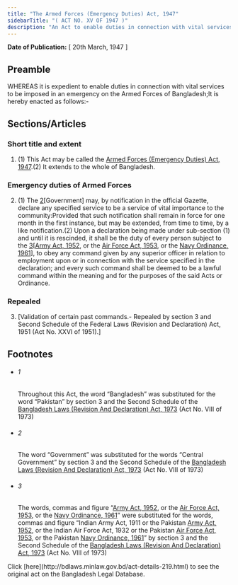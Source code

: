 ```yaml
---
title: "The Armed Forces (Emergency Duties) Act, 1947"
sidebarTitle: "( ACT NO. XV OF 1947 )"
description: "An Act to enable duties in connection with vital services to be imposed in an emergency on the Armed Forces of Bangladesh.1♣"
---
```


**Date of Publication:** [ 20th March, 1947 ]

## Preamble

WHEREAS it is expedient to enable duties in connection with vital services to be imposed in an emergency on the Armed Forces of Bangladesh;It is hereby enacted as follows:-

## Sections/Articles

### Short title and extent

1. (1) This Act may be called the [Armed Forces (Emergency Duties) Act, 1947](/laws/act-219 "Armed Forces (Emergency Duties) Act, 1947").(2) It extends to the whole of Bangladesh.

### Emergency duties of Armed Forces

2. (1) The [2](1)[Government] may, by notification in the official Gazette, declare any specified service to be a service of vital importance to the community:Provided that such notification shall remain in force for one month in the first instance, but may be extended, from time to time, by a like notification.(2) Upon a declaration being made under sub-section (1) and until it is rescinded, it shall be the duty of every person subject to the [3](2)[[Army Act, 1952](/laws/act-248 "Army Act, 1952"), or the [Air Force Act, 1953](/laws/act-256 "Air Force Act, 1953"), or the [Navy Ordinance, 1961](/laws/act-310 "Navy Ordinance, 1961")], to obey any command given by any superior officer in relation to employment upon or in connection with the service specified in the declaration; and every such command shall be deemed to be a lawful command within the meaning and for the purposes of the said Acts or Ordinance.

### Repealed

3. [Validation of certain past commands.- Repealed by section 3 and Second Schedule of the Federal Laws (Revision and Declaration) Act, 1951 (Act No. XXVI of 1951).]

## Footnotes

- ###### 1

  Throughout this Act, the word “Bangladesh” was substituted for the word “Pakistan” by section 3 and the Second Schedule of the [Bangladesh Laws (Revision And Declaration) Act, 1973](/laws/act-430 "Bangladesh Laws (Revision And Declaration) Act, 1973") (Act No. VIII of 1973)

- ###### 2

  The word “Government” was substituted for the words “Central Government” by section 3 and the Second Schedule of the [Bangladesh Laws (Revision And Declaration) Act, 1973](/laws/act-430 "Bangladesh Laws (Revision And Declaration) Act, 1973") (Act No. VIII of 1973)

- ###### 3

  The words, commas and figure “[Army Act, 1952](/laws/act-248 "Army Act, 1952"), or the [Air Force Act, 1953](/laws/act-256 "Air Force Act, 1953"), or the [Navy Ordinance, 1961](/laws/act-310 "Navy Ordinance, 1961")” were substituted for the words, commas and figure “Indian Army Act, 1911 or the Pakistan [Army Act, 1952](/laws/act-248 "Army Act, 1952"), or the Indian Air Force Act, 1932 or the Pakistan [Air Force Act, 1953](/laws/act-256 "Air Force Act, 1953"), or the Pakistan [Navy Ordinance, 1961](/laws/act-310 "Navy Ordinance, 1961")” by section 3 and the Second Schedule of the [Bangladesh Laws (Revision And Declaration) Act, 1973](/laws/act-430 "Bangladesh Laws (Revision And Declaration) Act, 1973") (Act No. VIII of 1973)

<Note>
  Click [here](http://bdlaws.minlaw.gov.bd/act-details-219.html) to see the original act on the Bangladesh Legal Database.
</Note>
